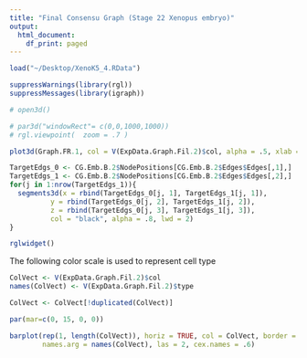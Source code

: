 ```yaml
---
title: "Final Consensu Graph (Stage 22 Xenopus embryo)"
output:
  html_document:
    df_print: paged
---
```


```r
load("~/Desktop/XenoK5_4.RData")

suppressWarnings(library(rgl))
suppressMessages(library(igraph))

# open3d()

# par3d("windowRect"= c(0,0,1000,1000))
# rgl.viewpoint(  zoom = .7 )

plot3d(Graph.FR.1, col = V(ExpData.Graph.Fil.2)$col, alpha = .5, xlab = "x axis", ylab = "y axis", zlab = "z axis")

TargetEdgs_0 <- CG.Emb.B.2$NodePositions[CG.Emb.B.2$Edges$Edges[,1],]
TargetEdgs_1 <- CG.Emb.B.2$NodePositions[CG.Emb.B.2$Edges$Edges[,2],]
for(j in 1:nrow(TargetEdgs_1)){
  segments3d(x = rbind(TargetEdgs_0[j, 1], TargetEdgs_1[j, 1]),
          y = rbind(TargetEdgs_0[j, 2], TargetEdgs_1[j, 2]),
          z = rbind(TargetEdgs_0[j, 3], TargetEdgs_1[j, 3]),
          col = "black", alpha = .8, lwd = 2)
}

rglwidget()

```

The following color scale is used to represent cell type

```r
ColVect <- V(ExpData.Graph.Fil.2)$col
names(ColVect) <- V(ExpData.Graph.Fil.2)$type

ColVect <- ColVect[!duplicated(ColVect)]

par(mar=c(0, 15, 0, 0))

barplot(rep(1, length(ColVect)), horiz = TRUE, col = ColVect, border = NA,
        names.arg = names(ColVect), las = 2, cex.names = .6)
```




